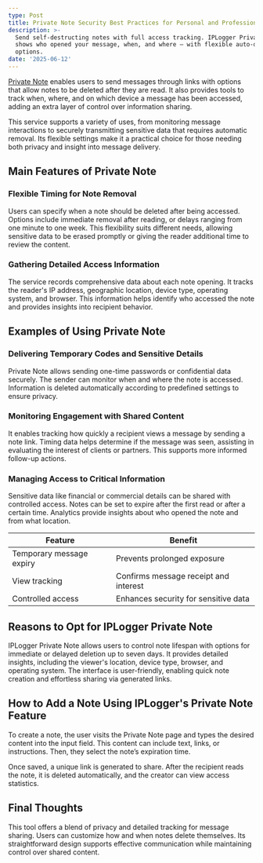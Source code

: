 ```yaml
---
type: Post
title: Private Note Security Best Practices for Personal and Professional Use
description: >-
  Send self-destructing notes with full access tracking. IPLogger Private Note
  shows who opened your message, when, and where — with flexible auto-delete
  options.
date: '2025-06-12'
---
```

[Private Note](https://privatenote.co/) enables users to send messages through links with options that allow notes to be deleted after they are read. It also provides tools to track when, where, and on which device a message has been accessed, adding an extra layer of control over information sharing.

This service supports a variety of uses, from monitoring message interactions to securely transmitting sensitive data that requires automatic removal. Its flexible settings make it a practical choice for those needing both privacy and insight into message delivery.

## Main Features of Private Note

### Flexible Timing for Note Removal

Users can specify when a note should be deleted after being accessed. Options include immediate removal after reading, or delays ranging from one minute to one week. This flexibility suits different needs, allowing sensitive data to be erased promptly or giving the reader additional time to review the content.

### Gathering Detailed Access Information

The service records comprehensive data about each note opening. It tracks the reader's IP address, geographic location, device type, operating system, and browser. This information helps identify who accessed the note and provides insights into recipient behavior.

## Examples of Using Private Note

### Delivering Temporary Codes and Sensitive Details

Private Note allows sending one-time passwords or confidential data securely. The sender can monitor when and where the note is accessed. Information is deleted automatically according to predefined settings to ensure privacy.

### Monitoring Engagement with Shared Content

It enables tracking how quickly a recipient views a message by sending a note link. Timing data helps determine if the message was seen, assisting in evaluating the interest of clients or partners. This supports more informed follow-up actions.

### Managing Access to Critical Information

Sensitive data like financial or commercial details can be shared with controlled access. Notes can be set to expire after the first read or after a certain time. Analytics provide insights about who opened the note and from what location.

| Feature                  | Benefit                               |
| ------------------------ | ------------------------------------- |
| Temporary message expiry | Prevents prolonged exposure           |
| View tracking            | Confirms message receipt and interest |
| Controlled access        | Enhances security for sensitive data  |

## Reasons to Opt for IPLogger Private Note

IPLogger Private Note allows users to control note lifespan with options for immediate or delayed deletion up to seven days. It provides detailed insights, including the viewer's location, device type, browser, and operating system. The interface is user-friendly, enabling quick note creation and effortless sharing via generated links.

## How to Add a Note Using IPLogger's Private Note Feature

To create a note, the user visits the Private Note page and types the desired content into the input field. This content can include text, links, or instructions. Then, they select the note’s expiration time.

Once saved, a unique link is generated to share. After the recipient reads the note, it is deleted automatically, and the creator can view access statistics.

## Final Thoughts

This tool offers a blend of privacy and detailed tracking for message sharing. Users can customize how and when notes delete themselves. Its straightforward design supports effective communication while maintaining control over shared content.
